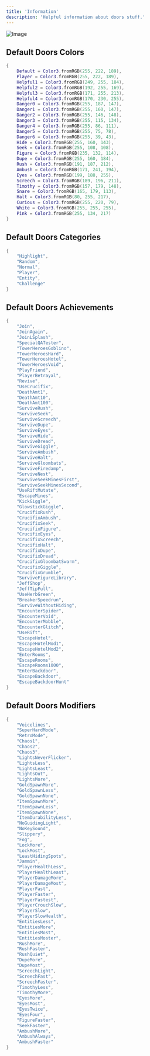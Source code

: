 ```yaml
---
title: 'Information'
description: 'Helpful information about doors stuff.'
---
```


![Image](https://mintlify.s3-us-west-1.amazonaws.com/kiwi-05288d30/Big%20Logo.png "Logo")

## Default Doors Colors
```lua
{
	Default = Color3.fromRGB(255, 222, 189), 
	Player = Color3.fromRGB(255, 222, 189), 
	Helpful1 = Color3.fromRGB(249, 255, 184), 
	Helpful2 = Color3.fromRGB(192, 255, 169), 
	Helpful3 = Color3.fromRGB(171, 255, 213), 
	Helpful4 = Color3.fromRGB(170, 230, 255), 
	Danger0 = Color3.fromRGB(255, 187, 147), 
	Danger1 = Color3.fromRGB(255, 160, 147), 
	Danger2 = Color3.fromRGB(255, 146, 148), 
	Danger3 = Color3.fromRGB(255, 115, 134), 
	Danger4 = Color3.fromRGB(255, 86, 111), 
	Danger5 = Color3.fromRGB(255, 75, 78), 
	Danger6 = Color3.fromRGB(255, 39, 43), 
	Hide = Color3.fromRGB(255, 160, 143), 
	Seek = Color3.fromRGB(255, 108, 108), 
	Figure = Color3.fromRGB(235, 132, 114), 
	Dupe = Color3.fromRGB(255, 160, 184), 
	Rush = Color3.fromRGB(191, 187, 212), 
	Ambush = Color3.fromRGB(171, 241, 194), 
	Eyes = Color3.fromRGB(199, 188, 255), 
	Screech = Color3.fromRGB(189, 196, 211), 
	Timothy = Color3.fromRGB(157, 179, 148), 
	Snare = Color3.fromRGB(165, 179, 113), 
	Halt = Color3.fromRGB(80, 255, 217), 
	Curious = Color3.fromRGB(255, 220, 79), 
	White = Color3.fromRGB(255, 255, 255), 
	Pink = Color3.fromRGB(255, 134, 217)
}
```

## Default Doors Categories
```lua
{
	"Highlight",
	"Random",
	"Normal",
	"Player",
	"Entity",
	"Challenge"
}
```

## Default Doors Achievements
```lua
{
	"Join",
	"JoinAgain",
	"JoinLSplash",
	"SpecialQATester",
	"TowerHeroesGoblino",
	"TowerHeroesHard",
	"TowerHeroesHotel",
	"TowerHeroesVoid",
	"PlayFriend",
	"PlayerBetrayal",
	"Revive",
	"UseCrucifix",
	"DeathAmt1",
	"DeathAmt10",
	"DeathAmt100",
	"SurviveRush",
	"SurviveSeek",
	"SurviveScreech",
	"SurviveDupe",
	"SurviveEyes",
	"SurviveHide",
	"SurviveDread",
	"SurviveGiggle",
	"SurviveAmbush",
	"SurviveHalt",
	"SurviveGloombats",
	"SurviveFiredamp",
	"SurviveNest",
	"SurviveSeekMinesFirst",
	"SurviveSeekMinesSecond",
	"UseRiftMutate",
	"EscapeMines",
	"KickGiggle",
	"GlowstickGiggle",
	"CrucifixRush",
	"CrucifixAmbush",
	"CrucifixSeek",
	"CrucifixFigure",
	"CrucifixEyes",
	"CrucifixScreech",
	"CrucifixHalt",
	"CrucifixDupe",
	"CrucifixDread",
	"CrucifixGloombatSwarm",
	"CrucifixGiggle",
	"CrucifixGrumble",
	"SurviveFigureLibrary",
	"JeffShop",
	"JeffTipFull",
	"UseHerbGreen",
	"BreakerSpeedrun",
	"SurviveWithoutHiding",
	"EncounterSpider",
	"EncounterVoid",
	"EncounterMobble",
	"EncounterGlitch",
	"UseRift",
	"EscapeHotel",
	"EscapeHotelMod1",
	"EscapeHotelMod2",
	"EnterRooms",
	"EscapeRooms",
	"EscapeRooms1000",
	"EnterBackdoor",
	"EscapeBackdoor",
	"EscapeBackdoorHunt"
}
```

## Default Doors Modifiers
```lua
{
	"Voicelines",
	"SuperHardMode",
	"RetroMode",
	"Chaos1",
	"Chaos2",
	"Chaos3",
	"LightsNeverFlicker",
	"LightsLess",
	"LightsLeast",
	"LightsOut",
	"LightsMore",
	"GoldSpawnMore",
	"GoldSpawnLess",
	"GoldSpawnNone",
	"ItemSpawnMore",
	"ItemSpawnLess",
	"ItemSpawnNone",
	"ItemDurabilityLess",
	"NoGuidingLight",
	"NoKeySound",
	"Slippery",
	"Fog",
	"LockMore",
	"LockMost",
	"LeastHidingSpots",
	"Jammin",
	"PlayerHealthLess",
	"PlayerHealthLeast",
	"PlayerDamageMore",
	"PlayerDamageMost",
	"PlayerFast",
	"PlayerFaster",
	"PlayerFastest",
	"PlayerCrouchSlow",
	"PlayerSlow",
	"PlayerSlowHealth",
	"EntitiesLess",
	"EntitiesMore",
	"EntitiesMost",
	"EntitiesMoster",
	"RushMore",
	"RushFaster",
	"RushQuiet",
	"DupeMore",
	"DupeMost",
	"ScreechLight",
	"ScreechFast",
	"ScreechFaster",
	"TimothyLess",
	"TimothyMore",
	"EyesMore",
	"EyesMost",
	"EyesTwice",
	"EyesFour",
	"FigureFaster",
	"SeekFaster",
	"AmbushMore",
	"AmbushAlways",
	"AmbushFaster"
}
```